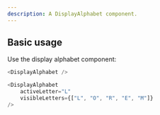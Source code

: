 ```yaml
---
description: A DisplayAlphabet component.
---
```



## Basic usage

Use the display alphabet component:

```js
<DisplayAlphabet />
```

```js live
<DisplayAlphabet
    activeLetter="L"
    visibleLetters={["L", "O", "R", "E", "M"]}
/>
```
